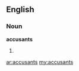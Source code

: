 ==English==

===Noun===
'''accusants'''

# {{plural of|[[accusant]]}}

[[ar:accusants]]
[[my:accusants]]
